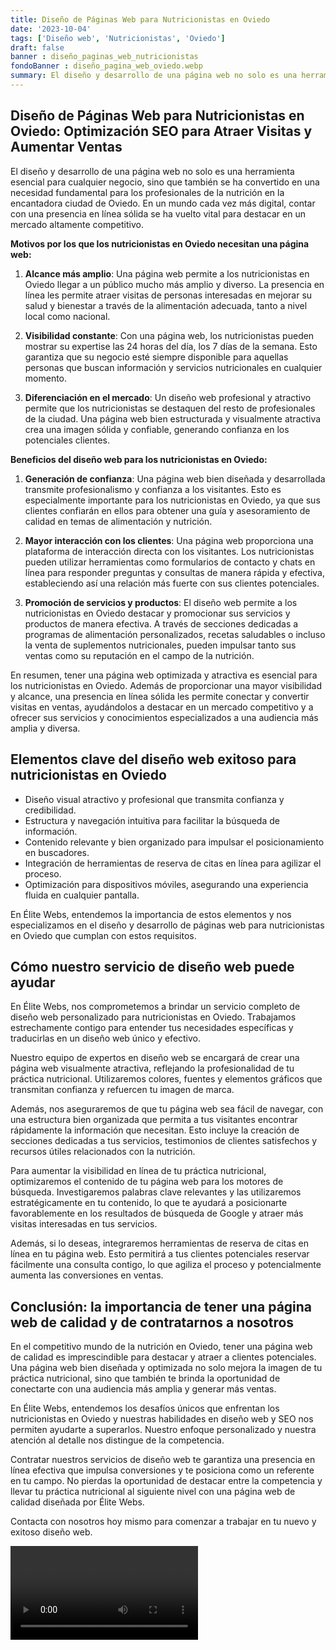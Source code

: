 ```yaml
---
title: Diseño de Páginas Web para Nutricionistas en Oviedo
date: '2023-10-04'
tags: ['Diseño web', 'Nutricionistas', 'Oviedo']
draft: false
banner : diseño_paginas_web_nutricionistas
fondoBanner : diseño_pagina_web_oviedo.webp
summary: El diseño y desarrollo de una página web no solo es una herramienta esencial para cualquier negocio, sino que también se ha convertido en una necesidad fundamental para los profesionales de la nutrición en la encantadora ciudad de Oviedo. En un mundo cada vez más digital, contar con una presencia en línea sólida se ha vuelto vital para destacar en un mercado altamente competitivo.
---
```


## **Diseño de Páginas Web para Nutricionistas en Oviedo: Optimización SEO para Atraer Visitas y Aumentar Ventas**

El diseño y desarrollo de una página web no solo es una herramienta esencial para cualquier negocio, sino que también se ha convertido en una necesidad fundamental para los profesionales de la nutrición en la encantadora ciudad de Oviedo. En un mundo cada vez más digital, contar con una presencia en línea sólida se ha vuelto vital para destacar en un mercado altamente competitivo.

**Motivos por los que los nutricionistas en Oviedo necesitan una página web:**

1. **Alcance más amplio**: Una página web permite a los nutricionistas en Oviedo llegar a un público mucho más amplio y diverso. La presencia en línea les permite atraer visitas de personas interesadas en mejorar su salud y bienestar a través de la alimentación adecuada, tanto a nivel local como nacional.

2. **Visibilidad constante**: Con una página web, los nutricionistas pueden mostrar su expertise las 24 horas del día, los 7 días de la semana. Esto garantiza que su negocio esté siempre disponible para aquellas personas que buscan información y servicios nutricionales en cualquier momento.

3. **Diferenciación en el mercado**: Un diseño web profesional y atractivo permite que los nutricionistas se destaquen del resto de profesionales de la ciudad. Una página web bien estructurada y visualmente atractiva crea una imagen sólida y confiable, generando confianza en los potenciales clientes.

**Beneficios del diseño web para los nutricionistas en Oviedo:**

1. **Generación de confianza**: Una página web bien diseñada y desarrollada transmite profesionalismo y confianza a los visitantes. Esto es especialmente importante para los nutricionistas en Oviedo, ya que sus clientes confiarán en ellos para obtener una guía y asesoramiento de calidad en temas de alimentación y nutrición.

2. **Mayor interacción con los clientes**: Una página web proporciona una plataforma de interacción directa con los visitantes. Los nutricionistas pueden utilizar herramientas como formularios de contacto y chats en línea para responder preguntas y consultas de manera rápida y efectiva, estableciendo así una relación más fuerte con sus clientes potenciales.

3. **Promoción de servicios y productos**: El diseño web permite a los nutricionistas en Oviedo destacar y promocionar sus servicios y productos de manera efectiva. A través de secciones dedicadas a programas de alimentación personalizados, recetas saludables o incluso la venta de suplementos nutricionales, pueden impulsar tanto sus ventas como su reputación en el campo de la nutrición.

En resumen, tener una página web optimizada y atractiva es esencial para los nutricionistas en Oviedo. Además de proporcionar una mayor visibilidad y alcance, una presencia en línea sólida les permite conectar y convertir visitas en ventas, ayudándolos a destacar en un mercado competitivo y a ofrecer sus servicios y conocimientos especializados a una audiencia más amplia y diversa.

<GifSeo />

<Cta />

## Elementos clave del diseño web exitoso para nutricionistas en Oviedo

- Diseño visual atractivo y profesional que transmita confianza y credibilidad.
- Estructura y navegación intuitiva para facilitar la búsqueda de información.
- Contenido relevante y bien organizado para impulsar el posicionamiento en buscadores.
- Integración de herramientas de reserva de citas en línea para agilizar el proceso.
- Optimización para dispositivos móviles, asegurando una experiencia fluida en cualquier pantalla.

En Élite Webs, entendemos la importancia de estos elementos y nos especializamos en el diseño y desarrollo de páginas web para nutricionistas en Oviedo que cumplan con estos requisitos.

## Cómo nuestro servicio de diseño web puede ayudar

En Élite Webs, nos comprometemos a brindar un servicio completo de diseño web personalizado para nutricionistas en Oviedo. Trabajamos estrechamente contigo para entender tus necesidades específicas y traducirlas en un diseño web único y efectivo.

Nuestro equipo de expertos en diseño web se encargará de crear una página web visualmente atractiva, reflejando la profesionalidad de tu práctica nutricional. Utilizaremos colores, fuentes y elementos gráficos que transmitan confianza y refuercen tu imagen de marca.

Además, nos aseguraremos de que tu página web sea fácil de navegar, con una estructura bien organizada que permita a tus visitantes encontrar rápidamente la información que necesitan. Esto incluye la creación de secciones dedicadas a tus servicios, testimonios de clientes satisfechos y recursos útiles relacionados con la nutrición.

Para aumentar la visibilidad en línea de tu práctica nutricional, optimizaremos el contenido de tu página web para los motores de búsqueda. Investigaremos palabras clave relevantes y las utilizaremos estratégicamente en tu contenido, lo que te ayudará a posicionarte favorablemente en los resultados de búsqueda de Google y atraer más visitas interesadas en tus servicios.

Además, si lo deseas, integraremos herramientas de reserva de citas en línea en tu página web. Esto permitirá a tus clientes potenciales reservar fácilmente una consulta contigo, lo que agiliza el proceso y potencialmente aumenta las conversiones en ventas.

## Conclusión: la importancia de tener una página web de calidad y de contratarnos a nosotros

En el competitivo mundo de la nutrición en Oviedo, tener una página web de calidad es imprescindible para destacar y atraer a clientes potenciales. Una página web bien diseñada y optimizada no solo mejora la imagen de tu práctica nutricional, sino que también te brinda la oportunidad de conectarte con una audiencia más amplia y generar más ventas.

En Élite Webs, entendemos los desafíos únicos que enfrentan los nutricionistas en Oviedo y nuestras habilidades en diseño web y SEO nos permiten ayudarte a superarlos. Nuestro enfoque personalizado y nuestra atención al detalle nos distingue de la competencia.

Contratar nuestros servicios de diseño web te garantiza una presencia en línea efectiva que impulsa conversiones y te posiciona como un referente en tu campo. No pierdas la oportunidad de destacar entre la competencia y llevar tu práctica nutricional al siguiente nivel con una página web de calidad diseñada por Élite Webs.

Contacta con nosotros hoy mismo para comenzar a trabajar en tu nuevo y exitoso diseño web.

<Video />

<CtaBot job='Nutricionistas' city='Oviedo'/>

<Gmaps query='Oviedo+españa+maps' />